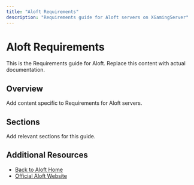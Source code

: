 ```yaml
---
title: "Aloft Requirements"
description: "Requirements guide for Aloft servers on XGamingServer"
---
```


# Aloft Requirements

This is the Requirements guide for Aloft. Replace this content with actual documentation.

## Overview

Add content specific to Requirements for Aloft servers.

## Sections

Add relevant sections for this guide.

## Additional Resources

- [Back to Aloft Home](./index)
- [Official Aloft Website](https://example.com)
